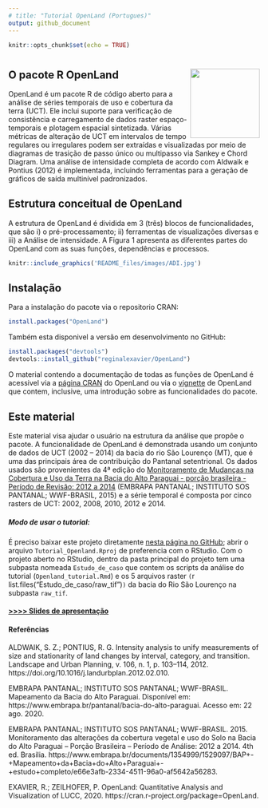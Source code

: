 ```yaml
---
# title: "Tutorial OpenLand (Portugues)"
output: github_document
---
```


<!-- README.md is generated from README.Rmd. Please edit that file -->


```r
knitr::opts_chunk$set(echo = TRUE)
```

# <img src='README_files/images/logo.png' align="right" height="139" />

## O pacote R OpenLand

OpenLand é um pacote R de código aberto para a análise de séries temporais de uso e cobertura da terra (UCT). Ele inclui suporte para verificação de consistência e carregamento de dados raster espaço-temporais e plotagem espacial sintetizada. Várias métricas de alteração de UCT em intervalos de tempo regulares ou irregulares podem ser extraídas e visualizadas por meio de diagramas de trasição de passo único ou multipasso via Sankey e Chord Diagram. Uma análise de intensidade completa de acordo com Aldwaik e Pontius (2012) é implementada, incluindo ferramentas para a geração de gráficos de saída multinível padronizados.

## Estrutura conceitual de OpenLand

A estrutura de OpenLand é dividida em 3 (três) blocos de funcionalidades, que são i) o pré-processamento; ii) ferramentas de visualizações diversas e iii) a Análise de intensidade. A Figura 1 apresenta as diferentes partes do OpenLand com as suas funções, dependências e processos.

```r
knitr::include_graphics('README_files/images/ADI.jpg')
```

## Instalação

Para a instalação do pacote via o repositorio CRAN:

```r
install.packages("OpenLand")
```

Também esta disponivel a versão em desenvolvimento no GitHub:

```r
install.packages("devtools")
devtools::install_github("reginalexavier/OpenLand")
```

O material contendo a documentação de todas as funções de OpenLand é acessivel via a [página CRAN](https://cran.r-project.org/web/packages/OpenLand/index.html) do OpenLand ou via o [vignette](https://reginalexavier.github.io/OpenLand/articles/openland_vignette.html) de OpenLand que contem, inclusive, uma introdução sobre as funcionalidades do pacote.

## Este material
Este material visa ajudar o usuário na estrutura da análise que propõe o pacote. A funcionalidade de OpenLand é demonstrada usando um conjunto de dados de UCT (2002 – 2014) da bacia do rio São Lourenço (MT), que é uma das principais área de contribuição do Pantanal setentrional. Os dados usados são provenientes da 4ª edição do [Monitoramento de Mudanças na Cobertura e Uso da Terra na Bacia do Alto Paraguai - porção brasileira - Período de Revisão: 2012 a 2014](https://www.embrapa.br/pantanal/bacia-do-alto-paraguai) (EMBRAPA PANTANAL; INSTITUTO SOS PANTANAL; WWF-BRASIL, 2015) e a série temporal é composta por cinco rasters de UCT: 2002, 2008, 2010, 2012 e 2014.

##### Modo de usar o tutorial:
É preciso baixar este projeto diretamente [nesta página no GitHub](https://github.com/reginalexavier/Tutorial_OpenLand);  abrir o arquivo `Tutorial_Openland.Rproj` de preferencia com o RStudio. Com o projeto aberto no RStudio, dentro da pasta principal do projeto tem uma subpasta nomeada `Estudo_de_caso` que contem os scripts da análise do tutorial (`Openland_tutorial.Rmd`) e os 5 arquivos raster `(`r list.files("Estudo_de_caso/raw_tif")`)` da bacia do Rio São Lourenço na subpasta `raw_tif`.

#### [>>>> Slides de apresentação](https://reginalexavier.github.io/Tutorial_OpenLand/slides/OpenLand_slide) 



#### Referências

ALDWAIK, S. Z.; PONTIUS, R. G. Intensity analysis to unify measurements of size and stationarity of land changes by interval, category, and transition. Landscape and Urban Planning, v. 106, n. 1, p. 103–114, 2012. https://doi.org/10.1016/j.landurbplan.2012.02.010.

EMBRAPA PANTANAL; INSTITUTO SOS PANTANAL; WWF-BRASIL. Mapeamento da Bacia do Alto Paraguai. Disponível em: https://www.embrapa.br/pantanal/bacia-do-alto-paraguai. Acesso em: 22 ago. 2020.

EMBRAPA PANTANAL; INSTITUTO SOS PANTANAL; WWF-BRASIL. 2015. Monitoramento das alterações da cobertura vegetal e uso do Solo na Bacia do Alto Paraguai – Porção Brasileira – Período de Análise: 2012 a 2014. 4th ed. Brasilia. https://www.embrapa.br/documents/1354999/1529097/BAP+-+Mapeamento+da+Bacia+do+Alto+Paraguai+-+estudo+completo/e66e3afb-2334-4511-96a0-af5642a56283.

EXAVIER, R.; ZEILHOFER, P. OpenLand: Quantitative Analysis and Visualization of LUCC, 2020. https://cran.r-project.org/package=OpenLand.




